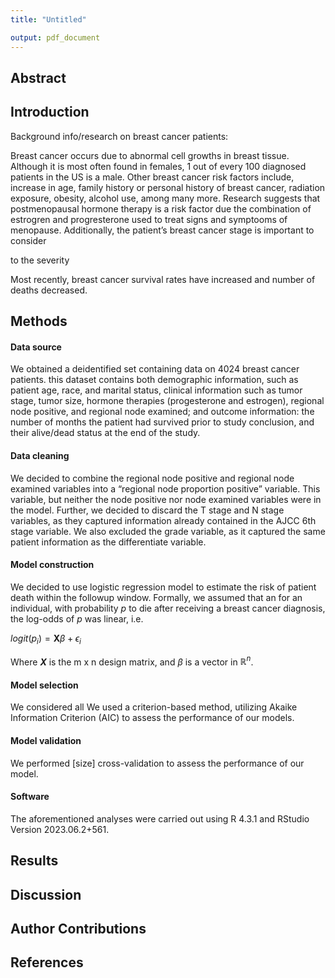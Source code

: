 ```yaml
---
title: "Untitled"

output: pdf_document
---
```


## Abstract

## Introduction

Background info/research on breast cancer patients:

Breast cancer occurs due to abnormal cell growths in breast tissue. Although it is most often found in females, 1 out of every 100 diagnosed patients in the US is a male. Other breast cancer risk factors include, increase in age, family history or personal history of breast cancer, radiation exposure, obesity, alcohol use, among many more. Research suggests that postmenopausal hormone therapy is a risk factor due the combination of estrogren and progresterone used to treat signs and symptooms of menopause. 
Additionally, the patient's breast cancer stage is important to consider 

to the severity 





Most recently, breast cancer survival rates have increased and number of deaths decreased. 


## Methods

#### Data source

We obtained a deidentified set containing data on 4024 breast cancer patients. this dataset contains both demographic information, such as patient age, race, and marital status, clinical information such as tumor stage, tumor size, hormone therapies (progesterone and estrogen), regional node positive, and regional node examined; and outcome information: the number of months the patient had survived prior to study conclusion, and their alive/dead status at the end of the study.

#### Data cleaning

We decided to combine the regional node positive and regional node examined variables into a "regional node proportion positive" variable. This variable, but neither the node positive nor node examined variables were in the model. Further, we decided to discard the T stage and N stage variables, as they captured information already contained in the AJCC 6th stage variable. We also excluded the grade variable, as it captured the same patient information as the differentiate variable.

#### Model construction

We decided to use logistic regression model to estimate the risk of patient death within the followup window. Formally, we assumed that an for an individual, with probability *p* to die after receiving a breast cancer diagnosis, the log-odds of *p* was linear, i.e.

$logit(p_i) = \mathbf{X}\beta+ \epsilon_i$

Where ***X*** is the m x n design matrix, and $\beta$ is a vector in $\mathbb{R}^n$.

#### Model selection

We considered all We used a criterion-based method, utilizing Akaike Information Criterion (AIC) to assess the performance of our models.

#### Model validation

We performed [size] cross-validation to assess the performance of our model.

#### Software

The aforementioned analyses were carried out using R 4.3.1 and RStudio Version 2023.06.2+561.

## Results


## Discussion

## Author Contributions

## References
